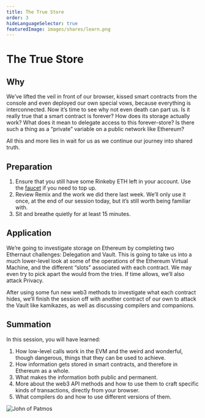 ```yaml
---
title: The True Store
order: 3
hideLanguageSelector: true
featuredImage: images/shares/learn.png
---
```


# The True Store

## Why

We’ve lifted the veil in front of our browser, kissed smart contracts from the console and even deployed our own special vows, because everything is interconnected. Now it’s time to see why not even death can part us. Is it really true that a smart contract is forever? How does its storage actually work? What does it mean to delegate access to this forever-store? Is there such a thing as a “private” variable on a public network like Ethereum?

All this and more lies in wait for us as we continue our journey into shared truth.

## Preparation

1. Ensure that you still have some Rinkeby ETH left in your account. Use the [faucet](https://faucet.rinkeby.io/) if you need to top up.
2. Review Remix and the work we did there last week. We’ll only use it once, at the end of our session today, but it’s still worth being familiar with.
3. Sit and breathe quietly for at least 15 minutes.

## Application

We’re going to investigate storage on Ethereum by completing two Ethernaut challenges: Delegation and Vault. This is going to take us into a much lower-level look at some of the operations of the Ethereum Virtual Machine, and the different “slots” associated with each contract. We may even try to pick apart the would from the tries. If time allows, we’ll also attack Privacy.

After using some fun new web3 methods to investigate what each contract hides, we’ll finish the session off with another contract of our own to attack the Vault like kamikazes, as well as discussing compilers and companions.

## Summation

In this session, you will have learned:

1. How low-level calls work in the EVM and the weird and wonderful, though dangerous, things that they can be used to achieve.
2. How information gets stored in smart contracts, and therefore in Ethereum as a whole.
3. What makes the information both public and permanent.
4. More about the web3 API methods and how to use them to craft specific kinds of transactions, directly from your browser.
5. What compilers do and how to use different versions of them.

<Aligner center>

<Image alt="John of Patmos" src="/images/build/sealed_book.jpg" />

</Aligner>